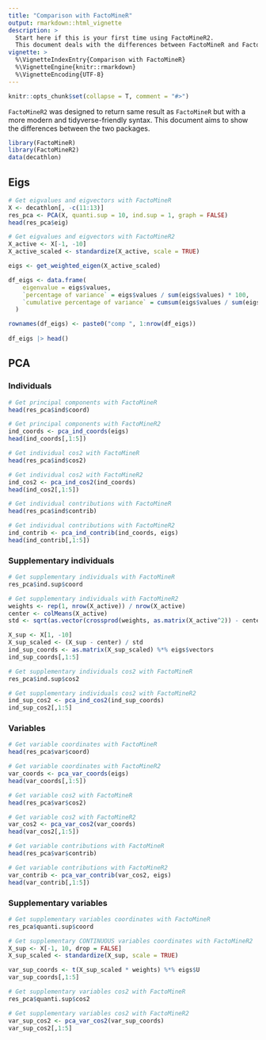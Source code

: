 ---
title: "Comparison with FactoMineR"
output: rmarkdown::html_vignette
description: >
  Start here if this is your first time using FactoMineR2.
  This document deals with the differences between FactoMineR and FactoMineR2.
vignette: >
  %\VignetteIndexEntry{Comparison with FactoMineR}
  %\VignetteEngine{knitr::rmarkdown}
  %\VignetteEncoding{UTF-8}
---

```{r echo = FALSE, message = FALSE}
knitr::opts_chunk$set(collapse = T, comment = "#>")
```

`FactoMineR2` was designed to return same result as `FactoMineR` but with a more modern and tidyverse-friendly syntax. This document aims to show the differences between the two packages.


```{r message = FALSE, warning=FALSE}
library(FactoMineR)
library(FactoMineR2)
data(decathlon)
```


## Eigs

```{r}
# Get eigvalues and eigvectors with FactoMineR
X <- decathlon[, -c(11:13)]
res_pca <- PCA(X, quanti.sup = 10, ind.sup = 1, graph = FALSE)
head(res_pca$eig)
```


```{r}
# Get eigvalues and eigvectors with FactoMineR2
X_active <- X[-1, -10]
X_active_scaled <- standardize(X_active, scale = TRUE)

eigs <- get_weighted_eigen(X_active_scaled)

df_eigs <- data.frame(
    eigenvalue = eigs$values,
    `percentage of variance` = eigs$values / sum(eigs$values) * 100,
    `cumulative percentage of variance` = cumsum(eigs$values / sum(eigs$values)) * 100
  )

rownames(df_eigs) <- paste0("comp ", 1:nrow(df_eigs))
  
df_eigs |> head()
```

## PCA

### Individuals

```{r}
# Get principal components with FactoMineR
head(res_pca$ind$coord)
```

```{r}
# Get principal components with FactoMineR2
ind_coords <- pca_ind_coords(eigs)
head(ind_coords[,1:5])
```

```{r}
# Get individual cos2 with FactoMineR
head(res_pca$ind$cos2)
```

```{r}
# Get individual cos2 with FactoMineR2
ind_cos2 <- pca_ind_cos2(ind_coords)
head(ind_cos2[,1:5])
```

```{r}
# Get individual contributions with FactoMineR
head(res_pca$ind$contrib)
```

```{r}
# Get individual contributions with FactoMineR2
ind_contrib <- pca_ind_contrib(ind_coords, eigs)
head(ind_contrib[,1:5])
```

### Supplementary individuals

```{r}
# Get supplementary individuals with FactoMineR
res_pca$ind.sup$coord
```

```{r}
# Get supplementary individuals with FactoMineR2
weights <- rep(1, nrow(X_active)) / nrow(X_active)
center <- colMeans(X_active)
std <- sqrt(as.vector(crossprod(weights, as.matrix(X_active^2)) - center^2)) 

X_sup <- X[1, -10]
X_sup_scaled <- (X_sup - center) / std 
ind_sup_coords <- as.matrix(X_sup_scaled) %*% eigs$vectors
ind_sup_coords[,1:5]
```

```{r}
# Get supplementary individuals cos2 with FactoMineR
res_pca$ind.sup$cos2
```

```{r}
# Get supplementary individuals cos2 with FactoMineR2
ind_sup_cos2 <- pca_ind_cos2(ind_sup_coords)
ind_sup_cos2[,1:5]
```


### Variables

```{r}
# Get variable coordinates with FactoMineR
head(res_pca$var$coord)
```

```{r}
# Get variable coordinates with FactoMineR2
var_coords <- pca_var_coords(eigs)
head(var_coords[,1:5])
```

```{r}
# Get variable cos2 with FactoMineR
head(res_pca$var$cos2)
```

```{r}
# Get variable cos2 with FactoMineR2
var_cos2 <- pca_var_cos2(var_coords)
head(var_cos2[,1:5])
```

```{r}
# Get variable contributions with FactoMineR
head(res_pca$var$contrib)
```

```{r}
# Get variable contributions with FactoMineR2
var_contrib <- pca_var_contrib(var_cos2, eigs)
head(var_contrib[,1:5])
```

### Supplementary variables

```{r}
# Get supplementary variables coordinates with FactoMineR
res_pca$quanti.sup$coord
```
```{r}
# Get supplementary CONTINUOUS variables coordinates with FactoMineR2
X_sup <- X[-1, 10, drop = FALSE]
X_sup_scaled <- standardize(X_sup, scale = TRUE)

var_sup_coords <- t(X_sup_scaled * weights) %*% eigs$U
var_sup_coords[,1:5]
```

```{r}
# Get supplementary variables cos2 with FactoMineR
res_pca$quanti.sup$cos2
```

```{r}
# Get supplementary variables cos2 with FactoMineR2
var_sup_cos2 <- pca_var_cos2(var_sup_coords)
var_sup_cos2[,1:5]
```
